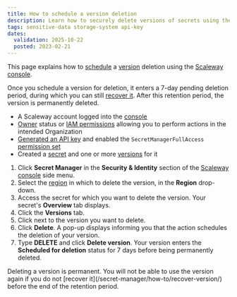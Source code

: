 ```yaml
---
title: How to schedule a version deletion
description: Learn how to securely delete versions of secrets using the Scaleway console. Follow these steps to effectively manage your sensitive data.
tags: sensitive-data storage-system api-key
dates:
  validation: 2025-10-22
  posted: 2023-02-21
---
```



This page explains how to [schedule](/secret-manager/concepts/#scheduled-deletion) a [version](/secret-manager/concepts/#version) deletion using the [Scaleway console](https://console.scaleway.com).

Once you schedule a version for deletion, it enters a 7-day pending deletion period, during which you can still [recover it](/secret-manager/how-to/recover-version/). After this retention period, the version is permanently deleted.

<Requirements />

- A Scaleway account logged into the [console](https://console.scaleway.com)
- [Owner](/iam/concepts/#owner) status or [IAM permissions](/iam/concepts/#permission) allowing you to perform actions in the intended Organization
- [Generated an API key](/iam/how-to/create-api-keys/) and enabled the `SecretManagerFullAccess` [permission set](/iam/reference-content/permission-sets/)
- Created a [secret](/secret-manager/how-to/create-secret/) and one or more [versions](/secret-manager/how-to/create-version/) for it

1. Click **Secret Manager** in the **Security & Identity** section of the [Scaleway console](https://console.scaleway.com/) side menu.
2. Select the [region](/secret-manager/concepts/#region) in which to delete the version, in the **Region** drop-down.
3. Access the secret for which you want to delete the version. Your secret's **Overview** tab displays.
4. Click the **Versions** tab.
5. Click <Icon name="more" /> next to the version you want to delete.
6. Click **Delete**. A pop-up displays informing you that the action schedules the deletion of your version.
7. Type **DELETE** and click **Delete version**. Your version enters the **Scheduled for deletion** status for 7 days before being permanently deleted.

<Message type="important">
 Deleting a version is permanent. You will not be able to use the version again if you do not [recover it](/secret-manager/how-to/recover-version/) before the end of the retention period.
</Message>
